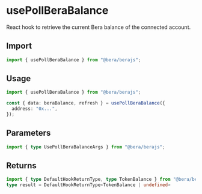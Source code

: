 # usePollBeraBalance

React hook to retrieve the current Bera balance of the connected account.

## Import

```ts twoslash
import { usePollBeraBalance } from "@bera/berajs";
```

## Usage

```ts twoslash [example.ts]
import { usePollBeraBalance } from "@bera/berajs";

const { data: beraBalance, refresh } = usePollBeraBalance({
  address: "0x...",
});
```

## Parameters

```ts twoslash
import { type UsePollBeraBalanceArgs } from "@bera/berajs";
```

## Returns

```ts twoslash
import { type DefaultHookReturnType, type TokenBalance } from "@bera/berajs";
type result = DefaultHookReturnType<TokenBalance | undefined>
```
